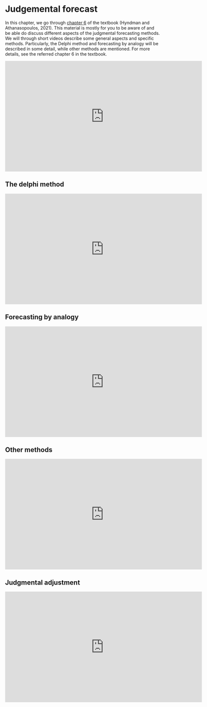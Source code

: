 # Judgemental forecast

In this chapter, we go through [chapter 6](https://otexts.com/fpp3/judgmental) of the textbook (Hyndman and Athanasopoulos, 2021). This material is mostly for you to be aware of and be able do discuss different aspects of the judgmental forecasting methods. We will through short videos describe some general aspects and specific methods. Particularly, the Delphi method and forecasting by analogy will be described in some detail, while other methods are mentioned. For more details, see the referred chapter 6 in the textbook. 

<iframe src="https://player.vimeo.com/video/788950428?h=725513af95" width="640" height="360" frameborder="0" allow="autoplay; fullscreen; picture-in-picture" allowfullscreen>

</iframe>


## The delphi method

<iframe src="https://player.vimeo.com/video/788950561?h=dad4ab1c1c" width="640" height="360" frameborder="0" allow="autoplay; fullscreen; picture-in-picture" allowfullscreen>

</iframe>

## Forecasting by analogy

<iframe src="https://player.vimeo.com/video/788950653?h=230e7d92d7" width="640" height="360" frameborder="0" allow="autoplay; fullscreen; picture-in-picture" allowfullscreen>

</iframe>

## Other methods

<iframe src="https://player.vimeo.com/video/788950721?h=ca58e65e51" width="640" height="360" frameborder="0" allow="autoplay; fullscreen; picture-in-picture" allowfullscreen>

</iframe>

## Judgmental adjustment

<iframe src="https://player.vimeo.com/video/788950816?h=47f09bab81" width="640" height="360" frameborder="0" allow="autoplay; fullscreen; picture-in-picture" allowfullscreen>

</iframe>
